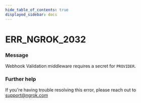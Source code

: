 ```yaml
---
hide_table_of_contents: true
displayed_sidebar: docs
---
```



# ERR_NGROK_2032

### Message
Webhook Validation middleware requires a secret for `PROVIDER`.

<ErrorDetails error='err_ngrok_2032' />


### Further help
If you're having trouble resolving this error, please reach out to [support@ngrok.com](mailto:support@ngrok.com?subject=Help%20with%20ERR_NGROK_2032)

